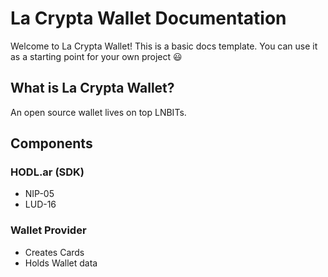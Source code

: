 # La Crypta Wallet Documentation

Welcome to La Crypta Wallet! This is a basic docs template. You can use it as a starting point for your own project &#x1f603;

## What is La Crypta Wallet?

An open source wallet lives on top LNBITs.

## Components

### HODL.ar (SDK)

- NIP-05
- LUD-16

### Wallet Provider

- Creates Cards
- Holds Wallet data
